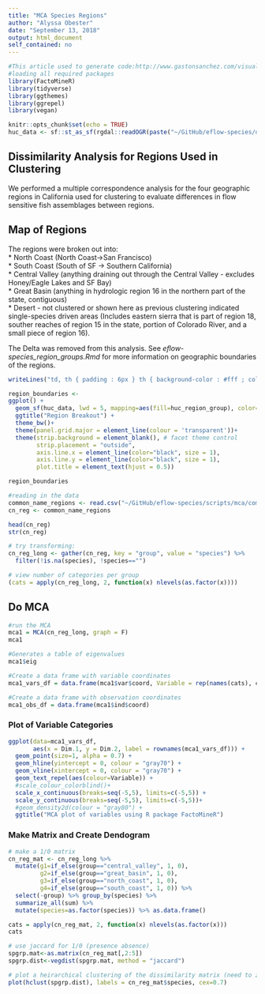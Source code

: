 ```yaml
---
title: "MCA Species Regions"
author: "Alyssa Obester"
date: "September 13, 2018"
output: html_document
self_contained: no
---
```


```r
#This article used to generate code:http://www.gastonsanchez.com/visually-enforced/how-to/2012/10/13/MCA-in-R/
#loading all required packages
library(FactoMineR)
library(tidyverse)
library(ggthemes)
library(ggrepel)
library(vegan)

knitr::opts_chunk$set(echo = TRUE)
huc_data <- sf::st_as_sf(rgdal::readOGR(paste("~/GitHub/eflow-species/data/phase2/cluster_family_level.gpkg", sep=""),"family_flowsens_3to8_notrans_nodelta", stringsAsFactors=FALSE))

```

## Dissimilarity Analysis for Regions Used in Clustering
We performed a multiple correspondence analysis for the four geographic regions in California used for clustering to evaluate differences in flow sensitive fish assemblages between regions.

## Map of Regions 
The regions were broken out into:  
* North Coast (North Coast->San Francisco)  
* South Coast (South of SF -> Southern California)  
* Central Valley (anything draining out through the Central Valley - excludes Honey/Eagle Lakes and SF Bay)  
* Great Basin (anything in hydrologic region 16 in the northern part of the state, contiguous)  
* Desert - not clustered or shown here as previous clustering indicated single-species driven areas (Includes eastern sierra that is part of region 18, souther reaches of region 15 in the state, portion of Colorado River, and a small piece of region 16).   

The Delta was removed from this analysis. See <i> eflow-species\huc_region_groups.Rmd </i> for more information on geographic boundaries of the regions. 


```r

writeLines("td, th { padding : 6px } th { background-color : #fff ; color : #000; border : 1px solid #333; } td { color : #000 ; border : 1px solid #333 }", con = "mystyle.css")  # add the CSS for the data tables

region_boundaries <- 
ggplot() + 
  geom_sf(huc_data, lwd = 5, mapping=aes(fill=huc_region_group), color=NA)+ 
  ggtitle("Region Breakout") + 
  theme_bw()+
  theme(panel.grid.major = element_line(colour = 'transparent'))+
  theme(strip.background = element_blank(), # facet theme control
        strip.placement = "outside", 
        axis.line.x = element_line(color="black", size = 1),
        axis.line.y = element_line(color="black", size = 1),
        plot.title = element_text(hjust = 0.5))

region_boundaries
```


```r
#reading in the data
common_name_regions <- read.csv("~/GitHub/eflow-species/scripts/mca/common_name_regions.csv")
cn_reg <- common_name_regions

head(cn_reg)
str(cn_reg)

# try transforming:
cn_reg_long <- gather(cn_reg, key = "group", value = "species") %>% 
  filter(!is.na(species), !species=="")

# view number of categories per group
(cats = apply(cn_reg_long, 2, function(x) nlevels(as.factor(x))))


```

## Do MCA
```r
#run the MCA
mca1 = MCA(cn_reg_long, graph = F)
mca1

#Generates a table of eigenvalues
mca1$eig

#Create a data frame with variable coordinates
mca1_vars_df = data.frame(mca1$var$coord, Variable = rep(names(cats), cats))

#Create a data frame with observation coordinates
mca1_obs_df = data.frame(mca1$ind$coord)
```


### Plot of Variable Categories
``` r
ggplot(data=mca1_vars_df, 
       aes(x = Dim.1, y = Dim.2, label = rownames(mca1_vars_df))) +
  geom_point(size=1, alpha = 0.7) +
  geom_hline(yintercept = 0, colour = "gray70") +
  geom_vline(xintercept = 0, colour = "gray70") +
  geom_text_repel(aes(colour=Variable)) +
  #scale_colour_colorblind()+
  scale_x_continuous(breaks=seq(-5,5), limits=c(-5,5)) +
  scale_y_continuous(breaks=seq(-5,5), limits=c(-5,5))+
  #geom_density2d(colour = "gray80") +
  ggtitle("MCA plot of variables using R package FactoMineR") 
```

### Make Matrix and Create Dendogram

```r
# make a 1/0 matrix 
cn_reg_mat <- cn_reg_long %>% 
  mutate(g1=if_else(group=="central_valley", 1, 0),
         g2=if_else(group=="great_basin", 1, 0),
         g3=if_else(group=="north_coast", 1, 0),
         g4=if_else(group=="south_coast", 1, 0)) %>% 
  select(-group) %>% group_by(species) %>% 
  summarize_all(sum) %>% 
  mutate(species=as.factor(species)) %>% as.data.frame()

cats = apply(cn_reg_mat, 2, function(x) nlevels(as.factor(x)))
cats

# use jaccard for 1/0 (presence absence)
spgrp.mat<-as.matrix(cn_reg_mat[,2:5])
spgrp.dist<-vegdist(spgrp.mat, method = "jaccard")

# plot a heirarchical clustering of the dissimilarity matrix (need to zoom on this plot to make it legible)
plot(hclust(spgrp.dist), labels = cn_reg_mat$species, cex=0.7)
```

